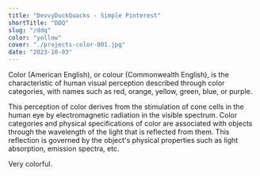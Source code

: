 ```yaml
---
title: "DevvyDuckQuacks - Simple Pinterest"
shortTitle: "DDQ"
slug: "/ddq"
color: "yellow"
cover: "./projects-color-001.jpg"
date: "2023-10-03"
---
```


Color (American English), or colour (Commonwealth English), is the characteristic of human visual perception described through color categories, with names such as red, orange, yellow, green, blue, or purple.

This perception of color derives from the stimulation of cone cells in the human eye by electromagnetic radiation in the visible spectrum. Color categories and physical specifications of color are associated with objects through the wavelength of the light that is reflected from them. This reflection is governed by the object's physical properties such as light absorption, emission spectra, etc.

Very colorful.
